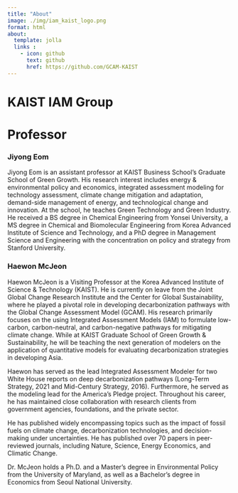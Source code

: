 ```yaml
---
title: "About"
image: ./img/iam_kaist_logo.png
format: html
about: 
  template: jolla
  links :
    - icon: github
      text: github
      href: https://github.com/GCAM-KAIST
---
```


# KAIST IAM Group

# Professor

### Jiyong Eom

Jiyong Eom is an assistant professor at KAIST Business School's Graduate School of Green Growth. His research interest includes energy & environmental policy and economics, integrated assessment modeling for technology assessment, climate change mitigation and adaptation, demand-side management of energy, and technological change and innovation. At the school, he teaches Green Technology and Green Industry. He received a BS degree in Chemical Engineering from Yonsei University, a MS degree in Chemical and Biomolecular Engineering from Korea Advanced Institute of Science and Technology, and a PhD degree in Management Science and Engineering with the concentration on policy and strategy from Stanford University.

### Haewon McJeon

Haewon McJeon is a Visiting Professor at the Korea Advanced Institute of Science & Technology (KAIST). He is currently on leave from the Joint Global Change Research Institute and the Center for Global Sustainability, where he played a pivotal role in developing decarbonization pathways with the Global Change Assessment Model (GCAM). His research primarily focuses on the using Integrated Assessment Models (IAM) to formulate low-carbon, carbon-neutral, and carbon-negative pathways for mitigating climate change. While at KAIST Graduate School of Green Growth & Sustainability, he will be teaching the next generation of modelers on the application of quantitative models for evaluating decarbonization strategies in developing Asia.

Haewon has served as the lead Integrated Assessment Modeler for two White House reports on deep decarbonization pathways (Long-Term Strategy, 2021 and Mid-Century Strategy, 2016). Furthermore, he served as the modeling lead for the America's Pledge project. Throughout his career, he has maintained close collaboration with research clients from government agencies, foundations, and the private sector.

He has published widely encompassing topics such as the impact of fossil fuels on climate change, decarbonization technologies, and decision-making under uncertainties. He has published over 70 papers in peer-reviewed journals, including Nature, Science, Energy Economics, and Climatic Change.

Dr. McJeon holds a Ph.D. and a Master's degree in Environmental Policy from the University of Maryland, as well as a Bachelor's degree in Economics from Seoul National University.
